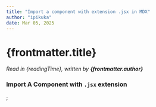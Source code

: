 ```yaml
---
title: "Import a component with extension .jsx in MDX"
author: "ipikuka"
date: Mar 05, 2025
---
```


# {frontmatter.title}

_Read in {readingTime}, written by **{frontmatter.author}**_

### Import A Component with `.jsx` extension


<Bar />;
